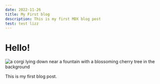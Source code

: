 ```yaml
---
date: 2022-11-26
title: My First blog
description: This is my first MDX blog post
test: test lizz
---
```


# Hello!
![a corgi lying down near a fountain with a blossoming cherry tree in the background](../images/shiangling-RQbwjCKWxQw-unsplash.jpg)

This is my first blog post.


